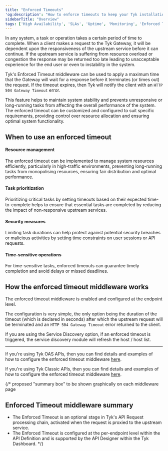 ```yaml
---
title: "Enforced Timeouts"
'og:description': "How to enforce timeouts to keep your Tyk installation responding"
sidebarTitle: "Overview"
tags: ['High Availability', 'SLAs', 'Uptime', 'Monitoring', 'Enforced Timeouts']
---
```


In any system, a task or operation takes a certain period of time to complete. When a client makes a request to the Tyk Gateway, it will be dependent upon the responsiveness of the upstream service before it can continue. If the upstream service is suffering from resource overload or congestion the response may be returned too late leading to unacceptable experience for the end user or even to instability in the system.

Tyk's Enforced Timeout middleware can be used to apply a maximum time that the Gateway will wait for a response before it terminates (or times out) the request. If the timeout expires, then Tyk will notify the client with an `HTTP 504 Gateway Timeout` error.

This feature helps to maintain system stability and prevents unresponsive or long-running tasks from affecting the overall performance of the system. The enforced timeout can be customized and configured to suit specific requirements, providing control over resource allocation and ensuring optimal system functionality.

## When to use an enforced timeout

#### Resource management

The enforced timeout can be implemented to manage system resources efficiently, particularly in high-traffic environments, preventing long-running tasks from monopolising resources, ensuring fair distribution and optimal performance.

#### Task prioritization

Prioritizing critical tasks by setting timeouts based on their expected time-to-complete helps to ensure that essential tasks are completed by reducing the impact of non-responsive upstream services.

#### Security measures

Limiting task durations can help protect against potential security breaches or malicious activities by setting time constraints on user sessions or API requests.

#### Time-sensitive operations

For time-sensitive tasks, enforced timeouts can guarantee timely completion and avoid delays or missed deadlines.

## How the enforced timeout middleware works

The enforced timeout middleware is enabled and configured at the endpoint level.

The configuration is very simple, the only option being the duration of the timeout (which is declared in seconds) after which the upstream request will be terminated and an `HTTP 504 Gateway Timeout` error returned to the client.


<Note>
If you are using the Service Discovery option, if an enforced timeout is triggered, the service discovery module will refresh the host / host list.
</Note>


<hr />

If you're using Tyk OAS APIs, then you can find details and examples of how to configure the enforced timeout middleware [here](/5.5/product-stack/tyk-gateway/middleware/enforced-timeout-tyk-oas).

If you're using Tyk Classic APIs, then you can find details and examples of how to configure the enforced timeout middleware [here](/5.5/product-stack/tyk-gateway/middleware/enforced-timeout-tyk-classic).

{/* proposed "summary box" to be shown graphically on each middleware page
 ## Enforced Timeout middleware summary
  - The Enforced Timeout is an optional stage in Tyk's API Request processing chain, activated when the request is proxied to the upstream service.
  - The Enforced Timeout is configured at the per-endpoint level within the API Definition and is supported by the API Designer within the Tyk Dashboard. */}
